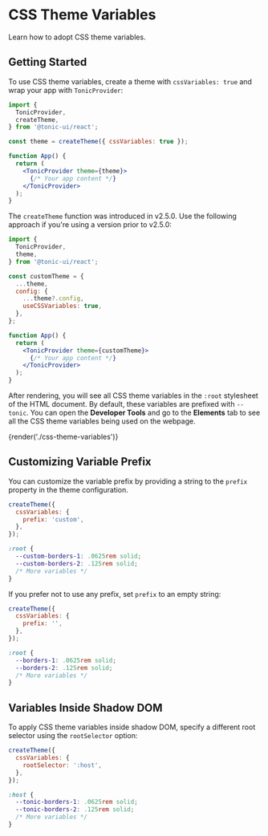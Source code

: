 # CSS Theme Variables

Learn how to adopt CSS theme variables.

## Getting Started

To use CSS theme variables, create a theme with `cssVariables: true` and wrap your app with `TonicProvider`:

```jsx
import {
  TonicProvider,
  createTheme,
} from '@tonic-ui/react';

const theme = createTheme({ cssVariables: true });

function App() {
  return (
    <TonicProvider theme={theme}>
      {/* Your app content */}
    </TonicProvider>
  );
}
```

The `createTheme` function was introduced in v2.5.0. Use the following approach if you're using a version prior to v2.5.0:

```jsx
import {
  TonicProvider,
  theme,
} from '@tonic-ui/react';

const customTheme = {
  ...theme,
  config: {
    ...theme?.config,
    useCSSVariables: true,
  },
};

function App() {
  return (
    <TonicProvider theme={customTheme}>
      {/* Your app content */}
    </TonicProvider>
  );
}
```

After rendering, you will see all CSS theme variables in the `:root` stylesheet of the HTML document. By default, these variables are prefixed with `--tonic`. You can open the **Developer Tools** and go to the **Elements** tab to see all the CSS theme variables being used on the webpage.

{render('./css-theme-variables')}

## Customizing Variable Prefix

You can customize the variable prefix by providing a string to the `prefix` property in the theme configuration.

```js
createTheme({
  cssVariables: {
    prefix: 'custom',
  },
});
```

```css
:root {
  --custom-borders-1: .0625rem solid;
  --custom-borders-2: .125rem solid;
  /* More variables */
}
```

If you prefer not to use any prefix, set `prefix` to an empty string:

```js
createTheme({
  cssVariables: {
    prefix: '',
  },
});
```

```css
:root {
  --borders-1: .0625rem solid;
  --borders-2: .125rem solid;
  /* More variables */
}
```

## Variables Inside Shadow DOM

To apply CSS theme variables inside shadow DOM, specify a different root selector using the `rootSelector` option:

```js
createTheme({
  cssVariables: {
    rootSelector: ':host',
  },
});
```

```css
:host {
  --tonic-borders-1: .0625rem solid;
  --tonic-borders-2: .125rem solid;
  /* More variables */
}
```
